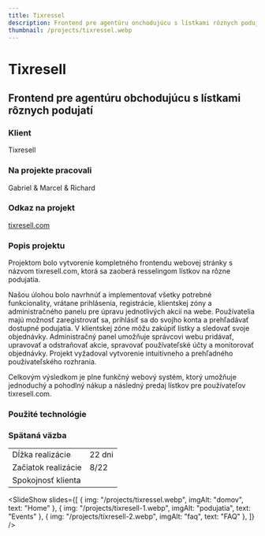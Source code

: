 ```yaml
---
title: Tixressel
description: Frontend pre agentúru onchodujúcu s lístkami rôznych podujatí
thumbnail: /projects/tixressel.webp
---
```



# Tixresell

## Frontend pre agentúru obchodujúcu s lístkami rôznych podujatí

### Klient

Tixresell

### Na projekte pracovali

Gabriel & Marcel & Richard

### Odkaz na projekt

[tixresell.com](https://tixresell.com)

### Popis projektu

Projektom bolo vytvorenie kompletného frontendu webovej stránky s názvom tixresell.com,
ktorá sa zaoberá resselingom lístkov na rôzne podujatia.

Našou úlohou bolo navrhnúť a implementovať všetky potrebné funkcionality,
vrátane prihlásenia, registrácie, klientskej zóny a administračného panelu pre úpravu jednotlivých akcií na webe.
Používatelia majú možnosť zaregistrovať sa, prihlásiť sa do svojho konta a prehľadávať dostupné podujatia.
V klientskej zóne môžu zakúpiť lístky a sledovať svoje objednávky. Administračný panel umožňuje správcovi webu pridávať,
upravovať a odstraňovať akcie, spravovať používateľské účty a monitorovať objednávky.
Projekt vyžadoval vytvorenie intuitívneho a prehľadného používateľského rozhrania.

Celkovým výsledkom je plne funkčný webový systém, ktorý umožňuje jednoduchý a pohodlný nákup a následný predaj lístkov pre používateľov tixresell.com.

### Použité technológie

<div class="not-prose mt-5 flex flex-wrap gap-7">
  <Technology name="Astro" color="#7310a3" size={40}>
    <Icon name="simple-icons:astro" size={40} />
  </Technology>
  <Technology name="JavaScript" color="#f6e12d" size={40}>
    <Icon name="vscode-icons:file-type-js-official" size={40} />
  </Technology>
  <Technology name="tailwindcss" color="#139494" size={40}>
    <Icon name="logos:tailwindcss-icon" size={40} />
  </Technology>
</div>

### Spätaná väzba

|                     |                              |
| ------------------- | ---------------------------- |
| Dĺžka realizácie    | 22 dni                       |
| Začiatok realizácie | 8/22                         |
| Spokojnosť klienta  | <StarsRating rating={3.5} /> |

<SlideShow
  slides={[
    { img: "/projects/tixressel.webp", imgAlt: "domov", text: "Home" },
    { img: "/projects/tixresell-1.webp", imgAlt: "podujatia", text: "Events" },
    { img: "/projects/tixresell-2.webp", imgAlt: "faq", text: "FAQ" },
  ]}
/>
